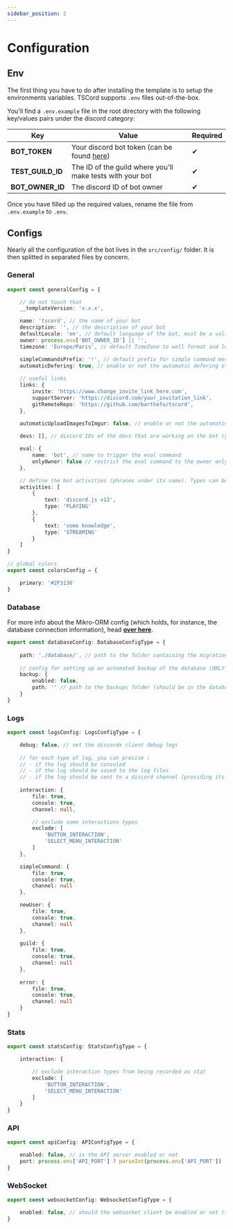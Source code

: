 ```yaml
---
sidebar_position: 2
---
```


# Configuration

## Env

The first thing you have to do after installing the template is to setup the environments variables.
TSCord supports `.env` files out-of-the-box.

You'll find a `.env.example` file in the root directory with the following key/values pairs under the discord category:

| Key              | Value                                                                                     | Required |
|------------------|-------------------------------------------------------------------------------------------|----------|
| **BOT_TOKEN**    | Your discord bot token (can be found [here](https://discord.com/developers/applications)) | ✔        |
| **TEST_GUILD_ID**| The ID of the guild where you'll make tests with your bot                                 | ✔        |
| **BOT_OWNER_ID** | The discord ID of bot owner                                                               | ✔        |

Once you have filled up the required values, rename the file from `.env.example` to `.env`.

## Configs

Nearly all the configuration of the bot lives in the `src/config/` folder. 
It is then splitted in separated files by concern.

### General

```ts title=src/config/general.ts
export const generalConfig = {

    // do not touch that
    __templateVersion: 'x.x.x',

	name: 'tscord', // the name of your bot
	description: '', // the description of your bot
	defaultLocale: 'en', // default language of the bot, must be a valid locale
	owner: process.env['BOT_OWNER_ID'] || '',
	timezone: 'Europe/Paris', // default TimeZone to well format and localize dates (logs, stats, etc)

	simpleCommandsPrefix: '!', // default prefix for simple command messages (old way to do commands on discord)
    automaticDefering: true, // enable or not the automatic defering of the replies of the bot on the command interactions
	
    // useful links
    links: {
		invite: 'https://www.change_invite_link_here.com',
		supportServer: 'https://discord.com/your_invitation_link',
		gitRemoteRepo: 'https://github.com/barthofu/tscord',
	},
    
    automaticUploadImagesToImgur: false, // enable or not the automatic assets upload

	devs: [], // discord IDs of the devs that are working on the bot (you don't have to put the owner's id here)

	eval: {
		name: 'bot', // name to trigger the eval command
		onlyOwner: false // restrict the eval command to the owner only (if not, all the devs can trigger it)
	},

    // define the bot activities (phrases under its name). Types can be: PLAYING, LISTENING, WATCHING, STREAMING
    activities: [
		{
			text: 'discord.js v13',
			type: 'PLAYING'
		},
		{
			text: 'some knowledge',
			type: 'STREAMING'
		}
	]
}

// global colors
export const colorsConfig = {

	primary: '#2F3136'
}
```

### Database

For more info about the Mikro-ORM config (which holds, for instance, the database connection information), head **[over here](/docs/bot/features/database/orm)**.

```ts title=src/config/database.ts²
export const databaseConfig: DatabaseConfigType = {
    
    path: './database/', // path to the folder containing the migrations and SQLite database (if used)
    
    // config for setting up an automated backup of the database (ONLY FOR SQLITE)
    backup: {
        enabled: false,
        path: '' // path to the backups folder (should be in the database/ folder)
    }
}
```

### Logs

```ts title=src/config/logs.ts
export const logsConfig: LogsConfigType = {

    debug: false, // set the discordx client debug logs
		
    // for each type of log, you can precise :
    // - if the log should be consoled
    // - if the log should be saved to the log files
    // - if the log should be sent to a discord channel (providing its IP)
    
    interaction: {
        file: true,
        console: true,
        channel: null,

        // exclude some interactions types
        exclude: [
            'BUTTON_INTERACTION', 
            'SELECT_MENU_INTERACTION'
        ]
    },

    simpleCommand: {
        file: true,
        console: true,
        channel: null
    },

    newUser: {
        file: true,
        console: true,
        channel: null
    },
    
    guild: {
        file: true,
        console: true,
        channel: null
    },
    
    error: {
        file: true,
        console: true,
        channel: null
    }
}
```

### Stats

```ts title=src/config/stats.ts
export const statsConfig: StatsConfigType = {

    interaction: {

        // exclude interaction types from being recorded as stat
        exclude: [
            'BUTTON_INTERACTION',
            'SELECT_MENU_INTERACTION'
        ]
    }
}
```

### API

```ts title=src/config/api.ts
export const apiConfig: APIConfigType = {

    enabled: false, // is the API server enabled or not
    port: process.env['API_PORT'] ? parseInt(process.env['API_PORT']) : 4000, // the port on which the API server should be exposed
}
```

### WebSocket

```ts title=src/config/websocket.ts
export const websocketConfig: WebsocketConfigType = {

    enabled: false, // should the websocket client be enabled or not (if you're not using the Dashboard, just disable it)
}
```